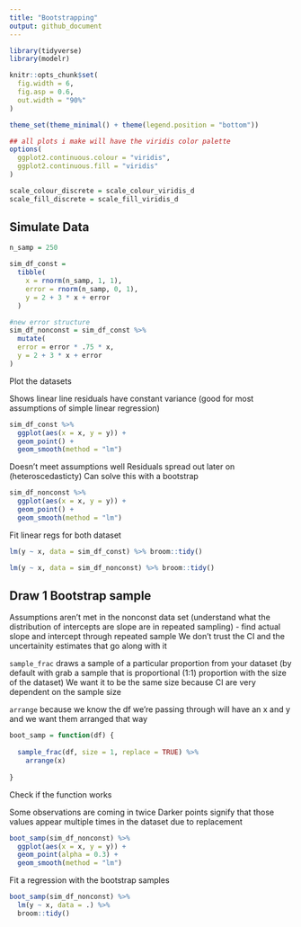 ```yaml
---
title: "Bootstrapping"
output: github_document
---
```

```r
library(tidyverse)
library(modelr)

knitr::opts_chunk$set(
  fig.width = 6,
  fig.asp = 0.6,
  out.width = "90%"
)

theme_set(theme_minimal() + theme(legend.position = "bottom"))

## all plots i make will have the viridis color palette
options(
  ggplot2.continuous.colour = "viridis",
  ggplot2.continuous.fill = "viridis"
)

scale_colour_discrete = scale_colour_viridis_d
scale_fill_discrete = scale_fill_viridis_d

```

## Simulate Data

```r
n_samp = 250

sim_df_const = 
  tibble(
    x = rnorm(n_samp, 1, 1),
    error = rnorm(n_samp, 0, 1),
    y = 2 + 3 * x + error
  )

#new error structure
sim_df_nonconst = sim_df_const %>% 
  mutate(
  error = error * .75 * x,
  y = 2 + 3 * x + error
)
```

Plot the datasets

Shows linear line 
residuals have constant variance (good for most assumptions of simple linear regression)
```r
sim_df_const %>% 
  ggplot(aes(x = x, y = y)) +
  geom_point() +
  geom_smooth(method = "lm")
```


Doesn't meet assumptions well 
Residuals spread out later on (heteroscedasticty)
Can solve this with a bootstrap
```r
sim_df_nonconst %>% 
  ggplot(aes(x = x, y = y)) +
  geom_point() +
  geom_smooth(method = "lm")
```

Fit linear regs for both dataset
```r
lm(y ~ x, data = sim_df_const) %>% broom::tidy()

lm(y ~ x, data = sim_df_nonconst) %>% broom::tidy()
```


## Draw 1 Bootstrap sample
Assumptions aren't met in the nonconst data set (understand what the distribution of intercepts are slope are in repeated sampling) - find actual slope and intercept through repeated sample
We don't trust the CI and the uncertainity estimates that go along with it

`sample_frac` draws a sample of a particular proportion from your dataset (by default with grab a sample that is proportional (1:1) proportion with the size of the dataset)
We want it to be the same size because CI are very dependent on the sample size

`arrange` because we know the df we're passing through will have an x and y and we want them arranged that way
```r
boot_samp = function(df) {
  
  sample_frac(df, size = 1, replace = TRUE) %>% 
    arrange(x)
  
}
```

Check if the function works

Some observations are coming in twice 
Darker points signify that those values appear multiple times in the dataset due to replacement
```r
boot_samp(sim_df_nonconst) %>% 
  ggplot(aes(x = x, y = y)) +
  geom_point(alpha = 0.3) +
  geom_smooth(method = "lm")
```

Fit a regression with the bootstrap samples
```r
boot_samp(sim_df_nonconst) %>% 
  lm(y ~ x, data = .) %>% 
  broom::tidy()
```










